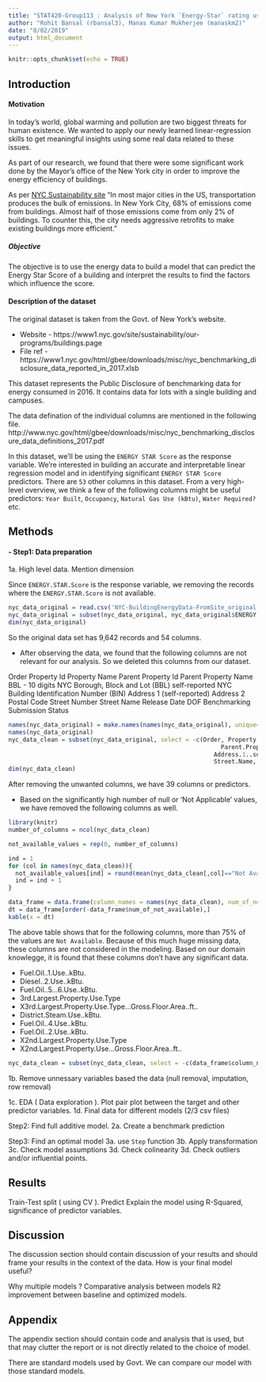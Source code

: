 ```yaml
---
title: "STAT420-Group113 : Analysis of New York `Energy-Star` rating using linear regression"
author: "Rohit Bansal (rbansal3), Manas Kumar Mukherjee (manaskm2)"
date: "8/02/2019"
output: html_document
---
```


```r
knitr::opts_chunk$set(echo = TRUE)
```


## Introduction
<!-- What is this data? Where did it come from? What are the variables? Why is it interesting to you? -->
<!-- Why are you creating a model for this data? What is the goal of this model? -->

#### Motivation

In today's world, global warming and pollution are two biggest threats for human existence. We wanted to apply our newly learned linear-regression skills to get meaningful insights using some real data related to these issues. 

As part of our research, we found that there were some significant work done by the Mayor's office of the New York city in order to improve the energy efficiency of buildings. 

As per [NYC Sustainability site](https://www1.nyc.gov/site/sustainability/our-programs/buildings.page) "In most major cities in the US, transportation produces the bulk of emissions. In New York City, 68% of emissions come from buildings. Almost half of those emissions come from only 2% of buildings. To counter this, the city needs aggressive retrofits to make existing buildings more efficient."

##### Objective 

The objective is to use the energy data to build a model that can predict the Energy Star Score of a building and interpret the results to find the factors which influence the score. 

#### Description of the dataset

The original dataset is taken from the Govt. of New York's website. 

- Website - https://www1.nyc.gov/site/sustainability/our-programs/buildings.page
- File ref - https://www1.nyc.gov/html/gbee/downloads/misc/nyc_benchmarking_disclosure_data_reported_in_2017.xlsb

This dataset represents the Public Disclosure of benchmarking data for energy consumed in 2016. It contains data for lots with a single building and campuses.

The data defination of the individual columns are mentioned in the following file. 
http://www.nyc.gov/html/gbee/downloads/misc/nyc_benchmarking_disclosure_data_definitions_2017.pdf

In this dataset, we'll be using the `ENERGY STAR Score` as the response variable. We're interested in building an accurate and interpretable linear regression model and in identifying significant `ENERGY STAR Score` predictors.
There are `53` other columns in this dataset. From a very high-level overview, we think a few of the following columns might be useful predictors: `Year Built`, `Occupancy`, `Natural Gas Use (kBtu)`, `Water Required?` etc.


## Methods
<!-- This section should contain any information about data preparation that is performed to the original data before modelling. -->
<!-- Multiple linear regression -->
<!-- Dummy variables  -->
<!-- Interaction -->
<!-- Residual diagnostics -->
<!-- Outlier diagnostics -->
<!-- Transformations -->
<!-- Polynomial regression -->
<!-- Model selection -->

#### - Step1: Data preparation
1a. High level data. Mention dimension 

Since `ENERGY.STAR.Score` is the response variable, we removing the records where the `ENERGY.STAR.Score` is not available. 

```r
nyc_data_original = read.csv('NYC-BuildingEnergyData-FromSite_original.csv')
nyc_data_original = subset(nyc_data_original, nyc_data_original$ENERGY.STAR.Score != "Not Available")
dim(nyc_data_original)
```

So the original data set has 9,642 records and 54 columns. 

- After observing the data, we found that the following columns are not relevant for our analysis. So we deleted this columns from our dataset. 

Order
Property Id
Property Name
Parent Property Id
Parent Property Name
BBL - 10 digits
NYC Borough, Block and Lot (BBL) self-reported
NYC Building Identification Number (BIN)
Address 1 (self-reported)
Address 2
Postal Code
Street Number
Street Name
Release Date
DOF Benchmarking Submission Status

```r

names(nyc_data_original) = make.names(names(nyc_data_original), unique=TRUE)
names(nyc_data_original)
nyc_data_clean = subset(nyc_data_original, select = -c(Order, Property.Id, Property.Name, Parent.Property.Id,
                                                            Parent.Property.Name, BBL...10.digits, NYC.Borough..Block.and.Lot..BBL..self.reported, NYC.Building.Identification.Number..BIN.,
                                                          Address.1..self.reported., Address.2, Postal.Code,Street.Number, 
                                                          Street.Name, Release.Date, DOF.Benchmarking.Submission.Status))
dim(nyc_data_clean)
```
After removing the unwanted columns, we have 39 columns or predictors. 

- Based on the significantly high number of null or 'Not Applicable' values, we have removed the following columns as well.

```r
library(knitr)
number_of_columns = ncol(nyc_data_clean)

not_available_values = rep(0, number_of_columns)

ind = 1
for (col in names(nyc_data_clean)){
  not_available_values[ind] = round(mean(nyc_data_clean[,col]=="Not Available"),2)
  ind = ind + 1
}

data_frame = data.frame(column_names = names(nyc_data_clean), num_of_not_available = not_available_values)
dt = data_frame[order(-data_frame$num_of_not_available),]
kable(x = dt)
```

The above table shows that for the following columns, more than 75% of the values are `Not Available`.
Because of this much huge missing data, these columns are not considered in the modeling. 
Based on our domain knowlegge, it is found that these columns don't have any significant data. 

- Fuel.Oil..1.Use..kBtu.
- Diesel..2.Use..kBtu.	
- Fuel.Oil..5…6.Use..kBtu.	
- 3rd.Largest.Property.Use.Type	
- X3rd.Largest.Property.Use.Type…Gross.Floor.Area..ft..	
- District.Steam.Use..kBtu.	
- Fuel.Oil..4.Use..kBtu.	
- Fuel.Oil..2.Use..kBtu.	
- X2nd.Largest.Property.Use.Type	
- X2nd.Largest.Property.Use…Gross.Floor.Area..ft..	

```r
nyc_data_clean = subset(nyc_data_clean, select = -c(data_frame$column_names[1:10]))
```





1b. Remove unnessary variables based the data (null removal, imputation, row removal)


1c. EDA ( Data exploration ). Plot pair plot between the target and other predictor variables.
1d. Final data for different models (2/3 csv files)

Step2: Find full additive model. 
2a. Create a benchmark prediction

Step3: Find an optimal model 
3a. use `Step` function
3b. Apply transformation 
3c. Check model assumptions 
3d. Check colinearity 
3d. Check outliers and/or influential points. 

## Results
<!-- The results section should contain numerical or graphical summaries of your results. You should report a final model you have chosen. There is not necessarily one, singular correct model, but certainly some methods and models are better than others in certain situations. You may use any methods we studied this semester to complete this task, and provide evidence that your final choice of model is a good one. -->

Train-Test split ( using CV ). Predict
Explain the model using R-Squared, significance of predictor variables. 

## Discussion
The discussion section should contain discussion of your results and should frame your results in the context of the data. How is your final model useful?

Why multiple models ? Comparative analysis between models 
R2 improvement between baseline and optimized models. 

## Appendix
The appendix section should contain code and analysis that is used, but that may clutter the report or is not directly related to the choice of model.

There are standard models used by Govt.
We can compare our model with those standard models. 

<!-- Use of Statistical Methodology: 30 -->
<!-- Have you used the appropriate methods for your dataset? Have you applied them correctly? -->
<!-- Use of R: 15 -->
<!-- Does your code perform the desired task? Is your code readable? -->
<!-- Interpretation of Results: 15 -->
<!-- Do you arrive at the correct statistical conclusions from the analyses you perform? -->
<!-- Discussion of Results: 15 -->
<!-- Do you discuss your analysis results in the context of the data? -->
<!-- Organization and Neatness: 25 -->
<!-- Is your report easy to read? Does it use RMarkdown well? Is it written in a manner such that a reader does not already need to be familiar with the data? -->
